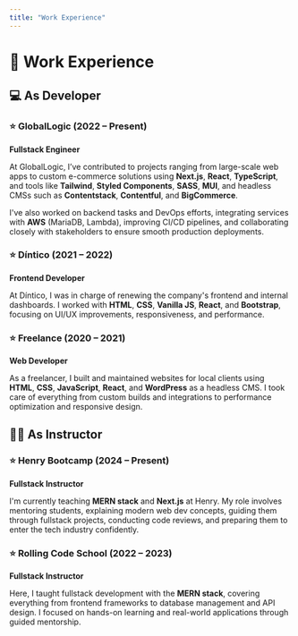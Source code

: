 ---
title: "Work Experience"
---

# 💼 Work Experience

## 💻 As Developer

### ⭐ GlobalLogic (2022 – Present)

**Fullstack Engineer**

At GlobalLogic, I’ve contributed to projects ranging from large-scale web apps to custom e-commerce solutions using **Next.js**, **React**, **TypeScript**, and tools like **Tailwind**, **Styled Components**, **SASS**, **MUI**, and headless CMSs such as **Contentstack**, **Contentful**, and **BigCommerce**.

I've also worked on backend tasks and DevOps efforts, integrating services with **AWS** (MariaDB, Lambda), improving CI/CD pipelines, and collaborating closely with stakeholders to ensure smooth production deployments.

### ⭐ Díntico (2021 – 2022)

**Frontend Developer**

At Díntico, I was in charge of renewing the company's frontend and internal dashboards. I worked with **HTML**, **CSS**, **Vanilla JS**, **React**, and **Bootstrap**, focusing on UI/UX improvements, responsiveness, and performance.

### ⭐ Freelance (2020 – 2021)

**Web Developer**

As a freelancer, I built and maintained websites for local clients using **HTML**, **CSS**, **JavaScript**, **React**, and **WordPress** as a headless CMS. I took care of everything from custom builds and integrations to performance optimization and responsive design.

## 👨‍🏫 As Instructor

### ⭐ Henry Bootcamp (2024 – Present)

**Fullstack Instructor**

I'm currently teaching **MERN stack** and **Next.js** at Henry. My role involves mentoring students, explaining modern web dev concepts, guiding them through fullstack projects, conducting code reviews, and preparing them to enter the tech industry confidently.

### ⭐ Rolling Code School (2022 – 2023)

**Fullstack Instructor**

Here, I taught fullstack development with the **MERN stack**, covering everything from frontend frameworks to database management and API design. I focused on hands-on learning and real-world applications through guided mentorship.
